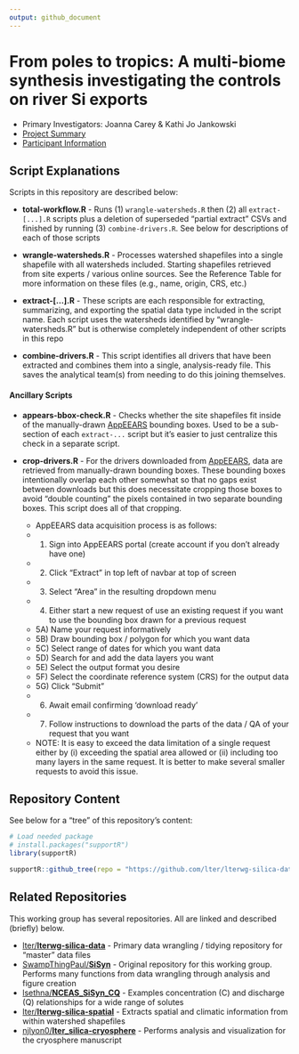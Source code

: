 ```yaml
---
output: github_document
---
```


# From poles to tropics: A multi-biome synthesis investigating the controls on river Si exports

- Primary Investigators: Joanna Carey & Kathi Jo Jankowski
- [Project Summary](https://lternet.edu/working-groups/river-si-exports/)
- [Participant Information](https://www.nceas.ucsb.edu/projects/12816)

## Script Explanations

Scripts in this repository are described below:

- **total-workflow.R** - Runs (1) `wrangle-watersheds.R` then (2) all `extract-[...].R` scripts plus a deletion of superseded "partial extract" CSVs and finished by running (3) `combine-drivers.R`. See below for descriptions of each of those scripts

- **wrangle-watersheds.R** - Processes watershed shapefiles into a single shapefile with all watersheds included. Starting shapefiles retrieved from site experts / various online sources. See the Reference Table for more information on these files (e.g., name, origin, CRS, etc.)

- **extract-[...].R** - These scripts are each responsible for extracting, summarizing, and exporting the spatial data type included in the script name. Each script uses the watersheds identified by "wrangle-watersheds.R" but is otherwise completely independent of other scripts in this repo

- **combine-drivers.R** - This script identifies all drivers that have been extracted and combines them into a single, analysis-ready file. This saves the analytical team(s) from needing to do this joining themselves.

#### Ancillary Scripts

- **appears-bbox-check.R** - Checks whether the site shapefiles fit inside of the manually-drawn [AppEEARS](https://appeears.earthdatacloud.nasa.gov/) bounding boxes. Used to be a sub-section of each `extract-...` script but it's easier to just centralize this check in a separate script.

- **crop-drivers.R** - For the drivers downloaded from [AppEEARS](https://appeears.earthdatacloud.nasa.gov/), data are retrieved from manually-drawn  bounding boxes. These bounding boxes intentionally overlap each other somewhat so that no gaps exist between downloads but this does necessitate cropping those boxes to avoid "double counting" the pixels contained in two separate bounding boxes. This script does all of that cropping.

    - AppEEARS data acquisition process is as follows:
    - 1) Sign into AppEEARS portal (create account if you don't already have one)
    - 2) Click "Extract" in top left of navbar at top of screen
    - 3) Select "Area" in the resulting dropdown menu
    - 4) Either start a new request of use an existing request if you want to use the bounding box drawn for a previous request
    - 5A) Name your request informatively
    - 5B) Draw bounding box / polygon for which you want data
    - 5C) Select range of dates for which you want data
    - 5D) Search for and add the data layers you want
    - 5E) Select the output format you desire
    - 5F) Select the coordinate reference system (CRS) for the output data
    - 5G) Click "Submit"
    - 6) Await email confirming 'download ready'
    - 7) Follow instructions to download the parts of the data / QA of your request that you want
    - NOTE: It is easy to exceed the data limitation of a single request either by (i) exceeding the spatial area allowed or (ii) including too many layers in the same request. It is better to make several smaller requests to avoid this issue.

## Repository Content

See below for a "tree" of this repository's content:

```r
# Load needed package
# install.packages("supportR")
library(supportR)
```

```r
supportR::github_tree(repo = "https://github.com/lter/lterwg-silica-data", exclude = "docs")
```

## Related Repositories

This working group has several repositories. All are linked and described (briefly) below.

- [lter/**lterwg-silica-data**](https://github.com/lter/lterwg-silica-data) - Primary data wrangling / tidying repository for "master" data files
- [SwampThingPaul/**SiSyn**](https://github.com/SwampThingPaul/SiSyn) - Original repository for this working group. Performs many functions from data wrangling through analysis and figure creation
- [lsethna/**NCEAS_SiSyn_CQ**](https://github.com/lsethna/NCEAS_SiSyn_CQ) - Examples concentration (C) and discharge (Q) relationships for a wide range of solutes
- [lter/**lterwg-silica-spatial**](https://github.com/lter/lterwg-silica-spatial) - Extracts spatial and climatic information from within watershed shapefiles
- [njlyon0/**lter_silica-cryosphere**](https://github.com/njlyon0/lter_silica-cryosphere) - Performs analysis and visualization for the cryosphere manuscript